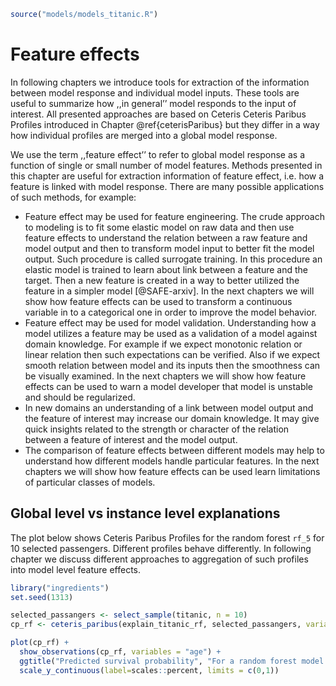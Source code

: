 ```r
source("models/models_titanic.R")
```

# Feature effects {#featureEffects}

In following chapters we introduce tools for extraction of the information between model response and individual model inputs. These tools are useful to summarize how ,,in general'' model responds to the input of interest. All presented approaches are based on Ceteris Ceteris Paribus Profiles introduced in Chapter \@ref{ceterisParibus} but they differ in a way how individual profiles are merged into a global model response.

We use the term ,,feature effect'' to refer to global model response as a function of single or small number of model features. 
Methods presented in this chapter are useful for extraction information of feature effect, i.e. how a feature is linked with model response. There are many possible applications of such methods, for example:

* Feature effect may be used for feature engineering. The crude approach to modeling is to fit some elastic model on raw data and then use feature effects to understand the relation between a raw feature and model output and then to transform model input to better fit the model output. Such procedure is called surrogate training. In this procedure an elastic model is trained to learn about link between a feature and the target. Then a new feature is created in a way to better utilized the feature in a simpler model [@SAFE-arxiv]. In the next chapters we will show how feature effects can be used to transform a continuous variable in to a categorical one in order to improve the model behavior.
* Feature effect may be used for model validation.  Understanding how a model utilizes a feature  may be used as a validation of a model against domain knowledge. For example if we expect monotonic relation or linear relation then such expectations can be verified. Also if we expect smooth relation between model and its inputs then the smoothness can be visually examined. In the next chapters we will show how feature effects can be used to warn a model developer that model is unstable and should be regularized.
*  In new domains an understanding of a link between model output and the feature of interest may increase our domain knowledge. It may give quick insights related to the strength or character of the relation between a feature of interest and the model output. 
* The comparison of feature effects between different models may help to understand how different models handle particular features. In the next chapters we will show how feature effects can be used learn limitations of particular classes of models.


## Global level vs instance level explanations

The plot below shows Ceteris Paribus Profiles for the random forest `rf_5` for 10 selected passengers. 
Different profiles behave differently. In following chapter we discuss different approaches to aggregation of such profiles into model level feature effects.

```r
library("ingredients")
set.seed(1313)

selected_passangers <- select_sample(titanic, n = 10)
cp_rf <- ceteris_paribus(explain_titanic_rf, selected_passangers, variables = "age")

plot(cp_rf) +
  show_observations(cp_rf, variables = "age") +
  ggtitle("Predicted survival probability", "For a random forest model 'rf_5' / the 'titanic' dataset") +
  scale_y_continuous(label=scales::percent, limits = c(0,1)) 
```
